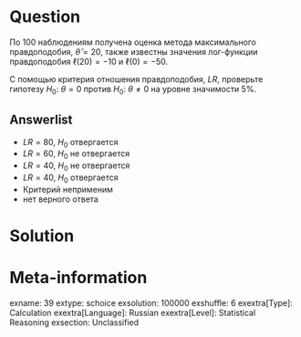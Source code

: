 Question
========
По 100 наблюдениям получена оценка метода максимального правдоподобия, $\hat\theta = 20$, также известны значения лог-функции правдоподобия $\ell(20) = -10$ и $\ell(0)= - 50$. 

С помощью критерия отношения правдоподобия, $LR$, проверьте гипотезу $H_0$: $\theta = 0$ против $H_0$: $\theta \neq 0$ на уровне значимости 5\%.
  

Answerlist
----------
*  $LR = 80$, $H_0$ отвергается 
*  $LR = 60$, $H_0$ не отвергается
*  $LR = 40$, $H_0$ не отвергается
*  $LR = 40$, $H_0$  отвергается
*  Критерий неприменим
* нет верного ответа

Solution
========

Meta-information
================
exname: 39
extype: schoice
exsolution: 100000
exshuffle: 6
exextra[Type]: Calculation
exextra[Language]: Russian
exextra[Level]: Statistical Reasoning
exsection: Unclassified
